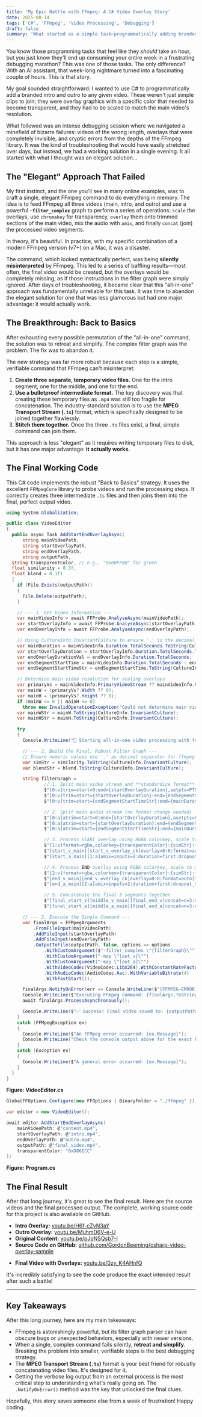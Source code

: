 ```yaml
---
title: 'My Epic Battle with FFmpeg: A C# Video Overlay Story'
date: 2025-08-14
tags: ['C#', 'FFmpeg', 'Video Processing', 'Debugging']
draft: false
summary: 'What started as a simple task—programmatically adding branded intros and outros to a video—quickly descended into a multi-day debugging marathon. This is the story of how a seemingly impossible FFmpeg problem was solved with C#.'
---
```


You know those programming tasks that feel like they *should* take an hour, but you just know they'll end up consuming your entire week in a frustrating debugging marathon? This was one of those tasks. The only difference? With an AI assistant, that week-long nightmare turned into a fascinating couple of hours. This is that story.

My goal sounded straightforward: I wanted to use C# to programmatically add a branded intro and outro to any given video. These weren't just simple clips to join; they were overlay graphics with a specific color that needed to become transparent, and they had to be scaled to match the main video's resolution.

What followed was an intense debugging session where we navigated a minefield of bizarre failures: videos of the wrong length, overlays that were completely invisible, and cryptic errors from the depths of the FFmpeg library. It was the kind of troubleshooting that would have easily stretched over days, but instead, we had a working solution in a single evening. It all started with what I thought was an elegant solution...

## The "Elegant" Approach That Failed

My first instinct, and the one you'll see in many online examples, was to craft a single, elegant FFmpeg command to do everything in memory. The idea is to feed FFmpeg all three videos (main, intro, and outro) and use a powerful **`-filter_complex`** graph to perform a series of operations: `scale` the overlays, use `chromakey` for transparency, `overlay` them onto trimmed sections of the main video, mix the audio with `amix`, and finally `concat` (join) the processed video segments.

In theory, it's beautiful. In practice, with my specific combination of a modern FFmpeg version (v7+) on a Mac, it was a disaster.

The command, which looked syntactically perfect, was being **silently misinterpreted** by FFmpeg. This led to a series of baffling results—most often, the final video would be created, but the overlays would be completely missing, as if those instructions in the filter graph were simply ignored. After days of troubleshooting, it became clear that this "all-in-one" approach was fundamentally unreliable for this task. It was time to abandon the elegant solution for one that was less glamorous but had one major advantage: it would actually work.

## The Breakthrough: Back to Basics

After exhausting every possible permutation of the "all-in-one" command, the solution was to retreat and simplify. The complex filter graph was the problem. The fix was to abandon it.

The new strategy was far more robust because each step is a simple, verifiable command that FFmpeg can't misinterpret:
1.  **Create three separate, temporary video files.** One for the intro segment, one for the middle, and one for the end.
2.  **Use a bulletproof intermediate format.** The key discovery was that creating these temporary files as `.mp4` was still too fragile for concatenation. The industry-standard solution is to use the **MPEG Transport Stream (`.ts`)** format, which is specifically designed to be joined together flawlessly.
3.  **Stitch them together.** Once the three `.ts` files exist, a final, simple command can join them.

This approach is less "elegant" as it requires writing temporary files to disk, but it has one major advantage: **it actually works.**

## The Final Working Code

This C# code implements the robust "Back to Basics" strategy. It uses the excellent `FFMpegCore` library to probe videos and run the processing steps. It correctly creates three intermediate `.ts` files and then joins them into the final, perfect output video.

```csharp
using System.Globalization;

public class VideoEditor
{
  public async Task AddStartEndOverlayAsync(
      string mainVideoPath,
      string startOverlayPath,
      string endOverlayPath,
      string outputPath,
  string transparentColor, // e.g., "0x00FF00" for green
  float similarity = 0.3f,
  float blend = 0.1f)
  {
    if (File.Exists(outputPath))
    {
      File.Delete(outputPath);
    }

    // --- 1. Get Video Information ---
    var mainVideoInfo = await FFProbe.AnalyseAsync(mainVideoPath);
    var startOverlayInfo = await FFProbe.AnalyseAsync(startOverlayPath);
    var endOverlayInfo = await FFProbe.AnalyseAsync(endOverlayPath);

    // Using CultureInfo.InvariantCulture to ensure '.' is the decimal separator for FFmpeg
    var mainDuration = mainVideoInfo.Duration.TotalSeconds.ToString(CultureInfo.InvariantCulture);
    var startOverlayDuration = startOverlayInfo.Duration.TotalSeconds.ToString(CultureInfo.InvariantCulture);
    var endOverlayDurationVal = endOverlayInfo.Duration.TotalSeconds;
    var endSegmentStartTime = mainVideoInfo.Duration.TotalSeconds - endOverlayDurationVal;
    var endSegmentStartTimeStr = endSegmentStartTime.ToString(CultureInfo.InvariantCulture);

    // Determine main video resolution for scaling overlays
    var primaryVs = mainVideoInfo.PrimaryVideoStream ?? mainVideoInfo.VideoStreams?.FirstOrDefault();
    var mainW = (primaryVs?.Width ?? 0);
    var mainH = (primaryVs?.Height ?? 0);
    if (mainW <= 0 || mainH <= 0)
      throw new InvalidOperationException("Could not determine main video resolution for scaling overlays.");
    var mainWStr = mainW.ToString(CultureInfo.InvariantCulture);
    var mainHStr = mainH.ToString(CultureInfo.InvariantCulture);

    try
    {
      Console.WriteLine("🚀 Starting all-in-one video processing with format standardization...");

      // --- 2. Build the Final, Robust Filter Graph ---
      // Ensure numeric values use '.' as decimal separator for ffmpeg
      var simStr = similarity.ToString(CultureInfo.InvariantCulture);
      var blendStr = blend.ToString(CultureInfo.InvariantCulture);

      string filterGraph =
              // 1. Split main video stream and **standardize format**
              $"[0:v]trim=start=0:end={startOverlayDuration},setpts=PTS-STARTPTS,format=yuv420p[start_v_main];" +
              $"[0:v]trim=start={startOverlayDuration}:end={endSegmentStartTimeStr},setpts=PTS-STARTPTS,format=yuv420p[middle_v_main];" +
              $"[0:v]trim=start={endSegmentStartTimeStr}:end={mainDuration},setpts=PTS-STARTPTS,format=yuv420p[end_v_main];" +

              // 2. Split main audio stream (no format change needed)
              $"[0:a]atrim=start=0:end={startOverlayDuration},asetpts=PTS-STARTPTS[start_a_main];" +
              $"[0:a]atrim=start={startOverlayDuration}:end={endSegmentStartTimeStr},asetpts=PTS-STARTPTS[middle_a_main];" +
              $"[0:a]atrim=start={endSegmentStartTimeStr}:end={mainDuration},asetpts=PTS-STARTPTS[end_a_main];" +

              // 3. Process START overlay using RGBA colorkey, scale to main resolution (preserve AR), pad transparent, and overlay
              $"[1:v]format=rgba,colorkey={transparentColor}:{simStr}:{blendStr},format=rgba,scale=w={mainWStr}:h={mainHStr}:force_original_aspect_ratio=decrease,pad=w={mainWStr}:h={mainHStr}:x=(ow-iw)/2:y=(oh-ih)/2:color=black@0[start_v_overlay_ck];" +
              $"[start_v_main][start_v_overlay_ck]overlay=0:0:format=auto[final_start_v];" +
              $"[start_a_main][1:a]amix=inputs=2:duration=first:dropout_transition=2[final_start_a];" +

              // 4. Process END overlay using RGBA colorkey, scale to main resolution (preserve AR), pad transparent, and overlay
              $"[2:v]format=rgba,colorkey={transparentColor}:{simStr}:{blendStr},format=rgba,scale=w={mainWStr}:h={mainHStr}:force_original_aspect_ratio=decrease,pad=w={mainWStr}:h={mainHStr}:x=(ow-iw)/2:y=(oh-ih)/2:color=black@0[end_v_overlay_ck];" +
              $"[end_v_main][end_v_overlay_ck]overlay=0:0:format=auto[final_end_v];" +
              $"[end_a_main][2:a]amix=inputs=2:duration=first:dropout_transition=2[final_end_a];" +

              // 5. Concatenate the final 3 segments together
              $"[final_start_v][middle_v_main][final_end_v]concat=n=3:v=1:a=0[out_v];" +
              $"[final_start_a][middle_a_main][final_end_a]concat=n=3:v=0:a=1[out_a]";

      // --- 3. Execute the Single Command ---
      var finalArgs = FFMpegArguments
          .FromFileInput(mainVideoPath)
          .AddFileInput(startOverlayPath)
          .AddFileInput(endOverlayPath)
          .OutputToFile(outputPath, false, options => options
              .WithCustomArgument($"-filter_complex \"{filterGraph}\"")
              .WithCustomArgument("-map \"[out_v]\"")
              .WithCustomArgument("-map \"[out_a]\"")
              .WithVideoCodec(VideoCodec.LibX264).WithConstantRateFactor(23)
              .WithAudioCodec(AudioCodec.Aac).WithVariableBitrate(4)
              .WithFastStart());

      finalArgs.NotifyOnError(err => Console.WriteLine($"[FFMPEG-ERROR] {err}"));
      Console.WriteLine($"Executing FFmpeg command: {finalArgs.ToString()}");
      await finalArgs.ProcessAsynchronously();

      Console.WriteLine($"✅ Success! Final video saved to: {outputPath}");
    }
    catch (FFMpegException ex)
    {
      Console.WriteLine($"An FFMpeg error occurred: {ex.Message}");
      Console.WriteLine("Check the console output above for the exact FFmpeg command that failed.");
    }
    catch (Exception ex)
    {
      Console.WriteLine($"A general error occurred: {ex.Message}");
    }
  }
}
```
**Figure: VideoEditor.cs**

```csharp
GlobalFFOptions.Configure(new FFOptions { BinaryFolder = "./ffmpeg" });

var editor = new VideoEditor();

await editor.AddStartEndOverlayAsync(
    mainVideoPath: @"content.mp4",
    startOverlayPath: @"intro.mp4",
    endOverlayPath: @"outro.mp4",
    outputPath: @"final_video.mp4",
    transparentColor: "0xD86ECC"
);
```
**Figure: Program.cs**

## The Final Result

After that long journey, it's great to see the final result. Here are the source videos and the final processed output. The complete, working source code for this project is also available on GitHub.

* **Intro Overlay:** [youtu.be/H6f-cZvN3aY](https://youtu.be/H6f-cZvN3aY)
* **Outro Overlay:** [youtu.be/MuhmD6V-e-U](https://youtu.be/MuhmD6V-e-U)
* **Original Content:** [youtu.be/pJpNSQsb7-I](https://youtu.be/pJpNSQsb7-I)
* **Source Code on GitHub:** [github.com/GordonBeeming/csharp-video-overlay-sample](https://github.com/GordonBeeming/csharp-video-overlay-sample)

<YouTubeEmbed height="315" src="//www.youtube.com/embed/0zy_K4AHnfQ" frameborder="0" width="560" allowfullscreen />

* **Final Video with Overlays:** [youtu.be/0zy_K4AHnfQ](https://youtu.be/0zy_K4AHnfQ)

It's incredibly satisfying to see the code produce the exact intended result after such a battle!

---

## Key Takeaways

After this long journey, here are my main takeaways:

* FFmpeg is astonishingly powerful, but its filter graph parser can have obscure bugs or unexpected behaviors, especially with newer versions.
* When a single, complex command fails silently, **retreat and simplify**. Breaking the problem into smaller, verifiable steps is the best debugging strategy.
* The **MPEG Transport Stream (`.ts`)** format is your best friend for robustly concatenating video files. It's designed for it.
* Getting the verbose log output from an external process is the most critical step to understanding what's really going on. The `.NotifyOnError()` method was the key that unlocked the final clues.

Hopefully, this story saves someone else from a week of frustration\! Happy coding.
